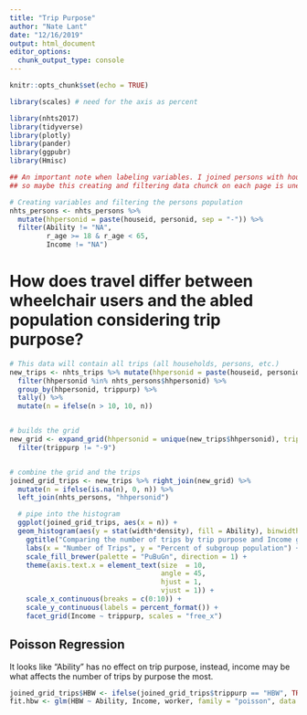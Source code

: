 ```yaml
---
title: "Trip Purpose"
author: "Nate Lant"
date: "12/16/2019"
output: html_document
editor_options: 
  chunk_output_type: console
---
```


```r
knitr::opts_chunk$set(echo = TRUE)

library(scales) # need for the axis as percent

library(nhts2017)
library(tidyverse)
library(plotly)
library(pander)
library(ggpubr)
library(Hmisc)

## An important note when labeling variables. I joined persons with household twice (hhfaminc.x) from the first page to the second page...
## so maybe this creating and filtering data chunck on each page is unecessary.
```

```r
# Creating variables and filtering the persons population
nhts_persons <- nhts_persons %>%
  mutate(hhpersonid = paste(houseid, personid, sep = "-")) %>%
  filter(Ability != "NA",
         r_age >= 18 & r_age < 65,
         Income != "NA")
```

# How does travel differ between wheelchair users and the abled population considering trip purpose?

```r
# This data will contain all trips (all households, persons, etc.)
new_trips <- nhts_trips %>% mutate(hhpersonid = paste(houseid, personid, sep = "-")) %>%
  filter(hhpersonid %in% nhts_persons$hhpersonid) %>%
  group_by(hhpersonid, trippurp) %>%
  tally() %>%
  mutate(n = ifelse(n > 10, 10, n))


# builds the grid
new_grid <- expand_grid(hhpersonid = unique(new_trips$hhpersonid), trippurp = unique(new_trips$trippurp)) %>%
  filter(trippurp != "-9")


# combine the grid and the trips
joined_grid_trips <- new_trips %>% right_join(new_grid) %>%
  mutate(n = ifelse(is.na(n), 0, n)) %>%
  left_join(nhts_persons, "hhpersonid") 

  # pipe into the histogram
  ggplot(joined_grid_trips, aes(x = n)) + 
  geom_histogram(aes(y = stat(width*density), fill = Ability), binwidth = 0.8, colour = "black", size = .1, position = "dodge") +
    ggtitle("Comparing the number of trips by trip purpose and Income group", subtitle = "Comparison of Ability") +
    labs(x = "Number of Trips", y = "Percent of subgroup population") +
    scale_fill_brewer(palette = "PuBuGn", direction = 1) + 
    theme(axis.text.x = element_text(size  = 10, 
                                     angle = 45,
                                     hjust = 1,
                                     vjust = 1)) +
    scale_x_continuous(breaks = c(0:10)) +
    scale_y_continuous(labels = percent_format()) +
    facet_grid(Income ~ trippurp, scales = "free_x")
```

## Poisson Regression
It looks like "Ability" has no effect on trip purpose, instead, income may be what affects the number of trips by purpose the most.

```r
joined_grid_trips$HBW <- ifelse(joined_grid_trips$trippurp == "HBW", TRUE, FALSE)
fit.hbw <- glm(HBW ~ Ability, Income, worker, family = "poisson", data = joined_grid_trips)
```











